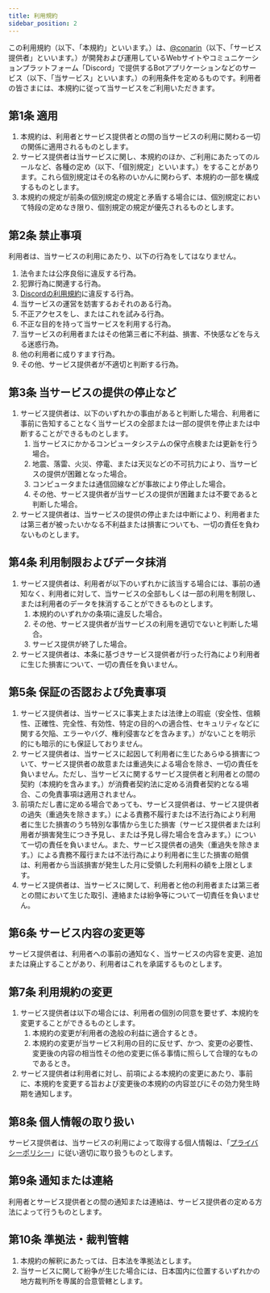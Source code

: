 ```yaml
---
title: 利用規約
sidebar_position: 2
---
```


この利用規約（以下、「本規約」といいます。）は、<Mention>[@conarin](https://redirect.conarin.com/discord)</Mention>（以下、「サービス提供者」といいます。）が開発および運用しているWebサイトやコミュニケーションプラットフォーム「Discord」で提供するBotアプリケーションなどのサービス（以下、「当サービス」といいます。）の利用条件を定めるものです。利用者の皆さまには、本規約に従って当サービスをご利用いただきます。

## 第1条 適用
1. 本規約は、利用者とサービス提供者との間の当サービスの利用に関わる一切の関係に適用されるものとします。
2. サービス提供者は当サービスに関し、本規約のほか、ご利用にあたってのルールなど、各種の定め（以下、「個別規定」といいます。）をすることがあります。これら個別規定はその名称のいかんに関わらず、本規約の一部を構成するものとします。
3. 本規約の規定が前条の個別規定の規定と矛盾する場合には、個別規定において特段の定めなき限り、個別規定の規定が優先されるものとします。

## 第2条 禁止事項
利用者は、当サービスの利用にあたり、以下の行為をしてはなりません。
1. 法令または公序良俗に違反する行為。
2. 犯罪行為に関連する行為。
3. [Discordの利用規約](https://discord.com/terms)に違反する行為。
4. 当サービスの運営を妨害するおそれのある行為。
5. 不正アクセスをし、またはこれを試みる行為。
6. 不正な目的を持って当サービスを利用する行為。
7. 当サービスの利用者またはその他第三者に不利益、損害、不快感などを与える迷惑行為。
8. 他の利用者に成りすます行為。
9. その他、サービス提供者が不適切と判断する行為。

## 第3条 当サービスの提供の停止など
1. サービス提供者は、以下のいずれかの事由があると判断した場合、利用者に事前に告知することなく当サービスの全部または一部の提供を停止または中断することができるものとします。
    1. 当サービスにかかるコンピュータシステムの保守点検または更新を行う場合。
    2. 地震、落雷、火災、停電、または天災などの不可抗力により、当サービスの提供が困難となった場合。
    3. コンピュータまたは通信回線などが事故により停止した場合。
    4. その他、サービス提供者が当サービスの提供が困難または不要であると判断した場合。
2. サービス提供者は、当サービスの提供の停止または中断により、利用者または第三者が被ったいかなる不利益または損害についても、一切の責任を負わないものとします。

## 第4条 利用制限およびデータ抹消
1. サービス提供者は、利用者が以下のいずれかに該当する場合には、事前の通知なく、利用者に対して、当サービスの全部もしくは一部の利用を制限し、または利用者のデータを抹消することができるものとします。
    1. 本規約のいずれかの条項に違反した場合。
    2. その他、サービス提供者が当サービスの利用を適切でないと判断した場合。
    3. サービス提供が終了した場合。
2. サービス提供者は、本条に基づきサービス提供者が行った行為により利用者に生じた損害について、一切の責任を負いません。

## 第5条 保証の否認および免責事項
1. サービス提供者は、当サービスに事実上または法律上の瑕疵（安全性、信頼性、正確性、完全性、有効性、特定の目的への適合性、セキュリティなどに関する欠陥、エラーやバグ、権利侵害などを含みます。）がないことを明示的にも暗示的にも保証しておりません。
2. サービス提供者は、当サービスに起因して利用者に生じたあらゆる損害について、サービス提供者の故意または重過失による場合を除き、一切の責任を負いません。ただし、当サービスに関するサービス提供者と利用者との間の契約（本規約を含みます。）が消費者契約法に定める消費者契約となる場合、この免責事項は適用されません。
3. 前項ただし書に定める場合であっても、サービス提供者は、サービス提供者の過失（重過失を除きます。）による責務不履行または不法行為により利用者に生じた損害のうち特別な事情から生じた損害（サービス提供者または利用者が損害発生につき予見し、または予見し得た場合を含みます。）について一切の責任を負いません。また、サービス提供者の過失（重過失を除きます。）による責務不履行または不法行為により利用者に生じた損害の賠償は、利用者から当該損害が発生した月に受領した利用料の額を上限とします。
4. サービス提供者は、当サービスに関して、利用者と他の利用者または第三者との間において生じた取引、連絡または紛争等について一切責任を負いません。

## 第6条 サービス内容の変更等
サービス提供者は、利用者への事前の通知なく、当サービスの内容を変更、追加または廃止することがあり、利用者はこれを承諾するものとします。

## 第7条 利用規約の変更
1. サービス提供者は以下の場合には、利用者の個別の同意を要せず、本規約を変更することができるものとします。
    1. 本規約の変更が利用者の逸般の利益に適合するとき。
    2. 本規約の変更が当サービス利用の目的に反せず、かつ、変更の必要性、変更後の内容の相当性その他の変更に係る事情に照らして合理的なものであるとき。
2. サービス提供者は利用者に対し、前項による本規約の変更にあたり、事前に、本規約を変更する旨および変更後の本規約の内容並びにその効力発生時期を通知します。

## 第8条 個人情報の取り扱い
サービス提供者は、当サービスの利用によって取得する個人情報は、「[プライバシーポリシー](/privacy)」に従い適切に取り扱うものとします。

## 第9条 通知または連絡
利用者とサービス提供者との間の通知または連絡は、サービス提供者の定める方法によって行うものとします。

## 第10条 準拠法・裁判管轄
1. 本規約の解釈にあたっては、日本法を準拠法とします。
2. 当サービスに関して紛争が生じた場合には、日本国内に位置するいずれかの地方裁判所を専属的合意管轄とします。

